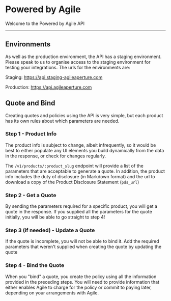 # Powered by Agile
Welcome to the Powered by Agile API
<hr />

## Environments
As well as the production environment, the API has a staging environment. Please speak to us to organise access to the staging environment for testing your integrations. The urls for the environments are:

Staging: https://api.staging-agileaperture.com

Production: https://api.agileaperture.com

## Quote and Bind
Creating quotes and policies using the API is very simple, but each product has its own rules about which parameters are needed.

### Step 1 - Product Info

The product info is subject to change, albeit infrequently, so it would be best to either populate any UI elements you build dynamically from the data in the response, or check for changes regularly.

The `/v1/products/:product_slug` endpoint will provide a list of the parameters that are acceptable to generate a quote. In addition, the product info includes the duty of disclosure (in Markdown format) and the url to download a copy of the Product Disclosure Statement (`pds_url`)

### Step 2 - Get a Quote
By sending the parameters required for a specific product, you will get a quote in the response. If you supplied all the parameters for the quote initially, you will be able to go straight to step 4!

### Step 3 (if needed) - Update a Quote
If the quote is incomplete, you will not be able to bind it. Add the required parameters that weren't supplied when creating the quote by updating the quote

### Step 4 - Bind the Quote
When you "bind" a quote, you create the policy using all the information provided in the preceding steps. You will need to provide information that either enables Agile to charge for the policy or commit to paying later, depending on your arrangements with Agile.
